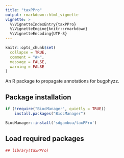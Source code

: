 ```yaml
---
title: "taxPPro"
output: rmarkdown::html_vignette
vignette: >
  %\VignetteIndexEntry{taxPPro}
  %\VignetteEngine{knitr::rmarkdown}
  %\VignetteEncoding{UTF-8}
---
```


```r
knitr::opts_chunk$set(
  collapse = TRUE,
  comment = "#>",
  message = FALSE,
  warning = FALSE
)
```

An R package to propagate annotations for bugphyzz.

## Package installation

```r
if (!require("BiocManager", quietly = TRUE))
    install.packages("BiocManager")

BiocManager::install('sdgamboa/taxPPro')
```

## Load required packages

```r
## library(taxPPro)
```

